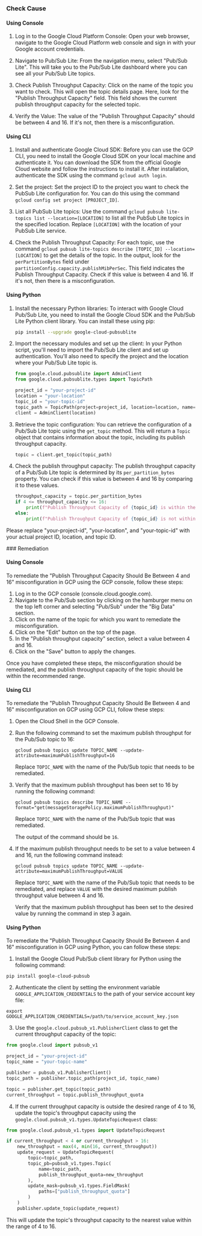 

<Tabs><Tab title='Cause'>
### Check Cause

#### Using Console

1. Log in to the Google Cloud Platform Console: Open your web browser, navigate to the Google Cloud Platform web console and sign in with your Google account credentials.

2. Navigate to Pub/Sub Lite: From the navigation menu, select "Pub/Sub Lite". This will take you to the Pub/Sub Lite dashboard where you can see all your Pub/Sub Lite topics.

3. Check Publish Throughput Capacity: Click on the name of the topic you want to check. This will open the topic details page. Here, look for the "Publish Throughput Capacity" field. This field shows the current publish throughput capacity for the selected topic.

4. Verify the Value: The value of the "Publish Throughput Capacity" should be between 4 and 16. If it's not, then there is a misconfiguration.

#### Using CLI

1. Install and authenticate Google Cloud SDK: Before you can use the GCP CLI, you need to install the Google Cloud SDK on your local machine and authenticate it. You can download the SDK from the official Google Cloud website and follow the instructions to install it. After installation, authenticate the SDK using the command `gcloud auth login`.

2. Set the project: Set the project ID to the project you want to check the PubSub Lite configuration for. You can do this using the command `gcloud config set project [PROJECT_ID]`.

3. List all PubSub Lite topics: Use the command `gcloud pubsub lite-topics list --location=[LOCATION]` to list all the PubSub Lite topics in the specified location. Replace `[LOCATION]` with the location of your PubSub Lite service.

4. Check the Publish Throughput Capacity: For each topic, use the command `gcloud pubsub lite-topics describe [TOPIC_ID] --location=[LOCATION]` to get the details of the topic. In the output, look for the `perPartitionBytes` field under `partitionConfig.capacity.publishMibPerSec`. This field indicates the Publish Throughput Capacity. Check if this value is between 4 and 16. If it's not, then there is a misconfiguration.

#### Using Python

1. Install the necessary Python libraries: To interact with Google Cloud Pub/Sub Lite, you need to install the Google Cloud SDK and the Pub/Sub Lite Python client library. You can install these using pip:

   ```bash
   pip install --upgrade google-cloud-pubsublite
   ```

2. Import the necessary modules and set up the client: In your Python script, you'll need to import the Pub/Sub Lite client and set up authentication. You'll also need to specify the project and the location where your Pub/Sub Lite topic is.

   ```python
   from google.cloud.pubsublite import AdminClient
   from google.cloud.pubsublite.types import TopicPath

   project_id = "your-project-id"
   location = "your-location"
   topic_id = "your-topic-id"
   topic_path = TopicPath(project=project_id, location=location, name=topic_id)
   client = AdminClient(location)
   ```

3. Retrieve the topic configuration: You can retrieve the configuration of a Pub/Sub Lite topic using the `get_topic` method. This will return a `Topic` object that contains information about the topic, including its publish throughput capacity.

   ```python
   topic = client.get_topic(topic_path)
   ```

4. Check the publish throughput capacity: The publish throughput capacity of a Pub/Sub Lite topic is determined by its `per_partition_bytes` property. You can check if this value is between 4 and 16 by comparing it to these values.

   ```python
   throughput_capacity = topic.per_partition_bytes
   if 4 <= throughput_capacity <= 16:
       print(f"Publish Throughput Capacity of {topic_id} is within the acceptable range.")
   else:
       print(f"Publish Throughput Capacity of {topic_id} is not within the acceptable range.")
   ```
   
Please replace "your-project-id", "your-location", and "your-topic-id" with your actual project ID, location, and topic ID.

</Tab>

<Tab title='Remediation'>
### Remediation

#### Using Console

To remediate the "Publish Throughput Capacity Should Be Between 4 and 16" misconfiguration in GCP using the GCP console, follow these steps:

1. Log in to the GCP console (console.cloud.google.com).
2. Navigate to the Pub/Sub section by clicking on the hamburger menu on the top left corner and selecting "Pub/Sub" under the "Big Data" section.
3. Click on the name of the topic for which you want to remediate the misconfiguration.
4. Click on the "Edit" button on the top of the page.
5. In the "Publish throughput capacity" section, select a value between 4 and 16.
6. Click on the "Save" button to apply the changes.

Once you have completed these steps, the misconfiguration should be remediated, and the publish throughput capacity of the topic should be within the recommended range.

#### Using CLI

To remediate the "Publish Throughput Capacity Should Be Between 4 and 16" misconfiguration on GCP using GCP CLI, follow these steps:

1. Open the Cloud Shell in the GCP Console.

2. Run the following command to set the maximum publish throughput for the Pub/Sub topic to 16:

   ```
   gcloud pubsub topics update TOPIC_NAME --update-attribute=maximumPublishThroughput=16
   ```

   Replace `TOPIC_NAME` with the name of the Pub/Sub topic that needs to be remediated.

3. Verify that the maximum publish throughput has been set to 16 by running the following command:

   ```
   gcloud pubsub topics describe TOPIC_NAME --format="get(messageStoragePolicy.maximumPublishThroughput)"
   ```

   Replace `TOPIC_NAME` with the name of the Pub/Sub topic that was remediated.

   The output of the command should be `16`.

4. If the maximum publish throughput needs to be set to a value between 4 and 16, run the following command instead:

   ```
   gcloud pubsub topics update TOPIC_NAME --update-attribute=maximumPublishThroughput=VALUE
   ```

   Replace `TOPIC_NAME` with the name of the Pub/Sub topic that needs to be remediated, and replace `VALUE` with the desired maximum publish throughput value between 4 and 16.

   Verify that the maximum publish throughput has been set to the desired value by running the command in step 3 again.

#### Using Python

To remediate the "Publish Throughput Capacity Should Be Between 4 and 16" misconfiguration in GCP using Python, you can follow these steps:

1. Install the Google Cloud Pub/Sub client library for Python using the following command:

```
pip install google-cloud-pubsub
```

2. Authenticate the client by setting the environment variable `GOOGLE_APPLICATION_CREDENTIALS` to the path of your service account key file:

```
export GOOGLE_APPLICATION_CREDENTIALS=/path/to/service_account_key.json
```

3. Use the `google.cloud.pubsub_v1.PublisherClient` class to get the current throughput capacity of the topic:

```python
from google.cloud import pubsub_v1

project_id = "your-project-id"
topic_name = "your-topic-name"

publisher = pubsub_v1.PublisherClient()
topic_path = publisher.topic_path(project_id, topic_name)

topic = publisher.get_topic(topic_path)
current_throughput = topic.publish_throughput_quota
```

4. If the current throughput capacity is outside the desired range of 4 to 16, update the topic's throughput capacity using the `google.cloud.pubsub_v1.types.UpdateTopicRequest` class:

```python
from google.cloud.pubsub_v1.types import UpdateTopicRequest

if current_throughput < 4 or current_throughput > 16:
    new_throughput = max(4, min(16, current_throughput))
    update_request = UpdateTopicRequest(
        topic=topic_path,
        topic_pb=pubsub_v1.types.Topic(
            name=topic_path,
            publish_throughput_quota=new_throughput
        ),
        update_mask=pubsub_v1.types.FieldMask(
            paths=["publish_throughput_quota"]
        )
    )
    publisher.update_topic(update_request)
```

This will update the topic's throughput capacity to the nearest value within the range of 4 to 16.


</Tab>
</Tabs>
